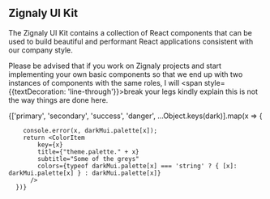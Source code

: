
<Meta title="Palette" />

## Zignaly UI Kit

The Zignaly UI Kit contains a collection of React components that can be used to build beautiful and performant React applications consistent with our company style.

Please be advised that if you work on Zignaly projects and start implementing your own basic components so that we end up with two instances of components with the same roles, I will <span style={{textDecoration: 'line-through'}}>break your legs</span> kindly explain this is not the way things are done here.


<ColorPalette>
    {['primary', 'secondary', 'success', 'danger', ...Object.keys(dark)].map(x => {

        console.error(x, darkMui.palette[x]);
        return <ColorItem
            key={x}
            title={"theme.palette." + x}
            subtitle="Some of the greys"
            colors={typeof darkMui.palette[x] === 'string' ? { [x]: darkMui.palette[x] } : darkMui.palette[x]}
          />
      })}
</ColorPalette>
